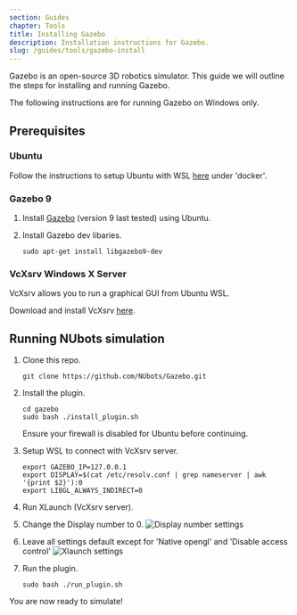 ```yaml
---
section: Guides
chapter: Tools
title: Installing Gazebo
description: Installation instructions for Gazebo.
slug: /guides/tools/gazebo-install
---
```


Gazebo is an open-source 3D robotics simulator. This guide we will outline the steps for installing and running Gazebo.

<Alert type='info'>
The following instructions are for running Gazebo on Windows only.
</Alert>

## Prerequisites

### Ubuntu

Follow the instructions to setup Ubuntu with WSL [here](/guides/main/getting-started#docker) under 'docker'.

### Gazebo 9

1. Install [Gazebo](http://gazebosim.org/tutorials?cat=install&tut=install_ubuntu&ver=9.0) (version 9 last tested) using Ubuntu.

2. Install Gazebo dev libaries.
   ```
   sudo apt-get install libgazebo9-dev
   ```

### VcXsrv Windows X Server

VcXsrv allows you to run a graphical GUI from Ubuntu WSL.

Download and install VcXsrv [here](https://sourceforge.net/projects/vcxsrv/).

## Running NUbots simulation

1. Clone this repo.
   ```
   git clone https://github.com/NUbots/Gazebo.git
   ```
2. Install the plugin.

   ```
   cd gazebo
   sudo bash ./install_plugin.sh
   ```

   <Alert type='info'>
   Ensure your firewall is disabled for Ubuntu before continuing.
   </Alert>

3. Setup WSL to connect with VcXsrv server.

   ```
   export GAZEBO_IP=127.0.0.1
   export DISPLAY=$(cat /etc/resolv.conf | grep nameserver | awk '{print $2}'):0
   export LIBGL_ALWAYS_INDIRECT=0
   ```

4. Run XLaunch (VcXsrv server).

5. Change the Display number to 0.
   ![Display number settings](./images/display-number.png 'Display number')

6. Leave all settings default except for 'Native opengl' and 'Disable access control'
   ![Xlaunch settings](./images/extra-settings.png 'Extra settings')

7. Run the plugin.
   ```
   sudo bash ./run_plugin.sh
   ```

You are now ready to simulate!
